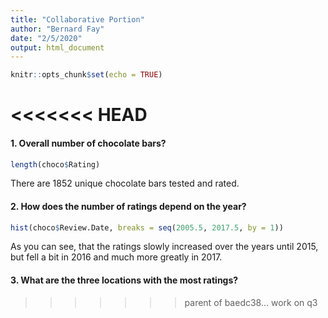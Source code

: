 ```yaml
---
title: "Collaborative Portion"
author: "Bernard Fay"
date: "2/5/2020"
output: html_document
---
```


```r
knitr::opts_chunk$set(echo = TRUE)
```

<<<<<<< HEAD
=======
#### 1. Overall number of chocolate bars?
```r
length(choco$Rating)
```

There are 1852 unique chocolate bars tested and rated.


#### 2. How does the number of ratings depend on the year?
```r
hist(choco$Review.Date, breaks = seq(2005.5, 2017.5, by = 1))
```

As you can see, that the ratings slowly increased over the years until 2015, but fell a bit in 2016 and much more greatly in 2017.

#### 3. What are the three locations with the most ratings?




>>>>>>> parent of baedc38... work on q3
